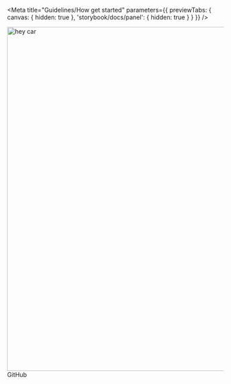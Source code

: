 
<Meta
  title="Guidelines/How get started"
  parameters={{ previewTabs: { canvas: { hidden: true }, 'storybook/docs/panel': { hidden: true } } }}
/>

<div>
  <img width="800px" src="https://cdn-assets-eu.frontify.com/s3/frontify-enterprise-files-eu/eyJwYXRoIjoiaGV5Y2FyXC9hY2NvdW50c1wvNWNcLzQwMDA4MzRcL3Byb2plY3RzXC8xN1wvYXNzZXRzXC8wZVwvNTEzNlwvMzk1NGZiZDFiZWJhZWI1ZWYwMjI3MDhmMjg5NTcyYjMtMTYxMTc5ODAzMy5wbmcifQ:heycar:9TpC5j5XivhbVONFjVi0OM_UxWkq3B1aUsgTnL4cWis?width=1596" alt="hey car" />

  <div className="github">
    <GitHubButton href="https://github.com/hey-car/hey-ui.git" data-size="large" data-show-count="true" aria-label="Star hey-car/hey-ui on GitHub">GitHub</GitHubButton>
  </div>
</div>

<Readme />
